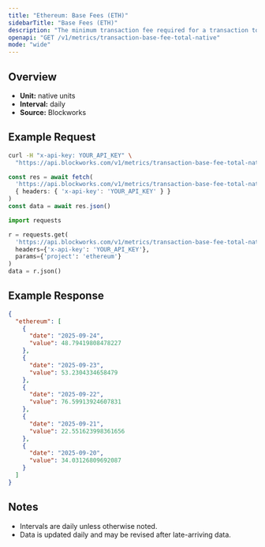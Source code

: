 ```yaml
---
title: "Ethereum: Base Fees (ETH)"
sidebarTitle: "Base Fees (ETH)"
description: "The minimum transaction fee required for a transaction to be included in a block"
openapi: "GET /v1/metrics/transaction-base-fee-total-native"
mode: "wide"
---
```


## Overview

- **Unit:** native units
- **Interval:** daily
- **Source:** Blockworks

## Example Request

<CodeGroup>

```bash cURL
curl -H "x-api-key: YOUR_API_KEY" \
  "https://api.blockworks.com/v1/metrics/transaction-base-fee-total-native?project=ethereum"
```

```typescript TypeScript
const res = await fetch(
  'https://api.blockworks.com/v1/metrics/transaction-base-fee-total-native?project=ethereum',
  { headers: { 'x-api-key': 'YOUR_API_KEY' } }
)
const data = await res.json()
```

```python Python
import requests

r = requests.get(
  'https://api.blockworks.com/v1/metrics/transaction-base-fee-total-native',
  headers={'x-api-key': 'YOUR_API_KEY'},
  params={'project': 'ethereum'}
)
data = r.json()
```

</CodeGroup>

## Example Response

```json
{
  "ethereum": [
    {
      "date": "2025-09-24",
      "value": 48.79419808478227
    },
    {
      "date": "2025-09-23",
      "value": 53.2304334658479
    },
    {
      "date": "2025-09-22",
      "value": 76.59913924607831
    },
    {
      "date": "2025-09-21",
      "value": 22.551623998361656
    },
    {
      "date": "2025-09-20",
      "value": 34.03126809692087
    }
  ]
}
```

## Notes
- Intervals are daily unless otherwise noted.
- Data is updated daily and may be revised after late-arriving data.